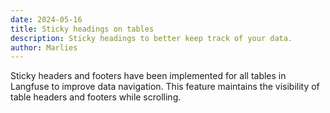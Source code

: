 ```yaml
---
date: 2024-05-16
title: Sticky headings on tables
description: Sticky headings to better keep track of your data.
author: Marlies
---
```



<ChangelogHeader />

Sticky headers and footers have been implemented for all tables in Langfuse to improve data navigation. This feature maintains the visibility of table headers and footers while scrolling.

